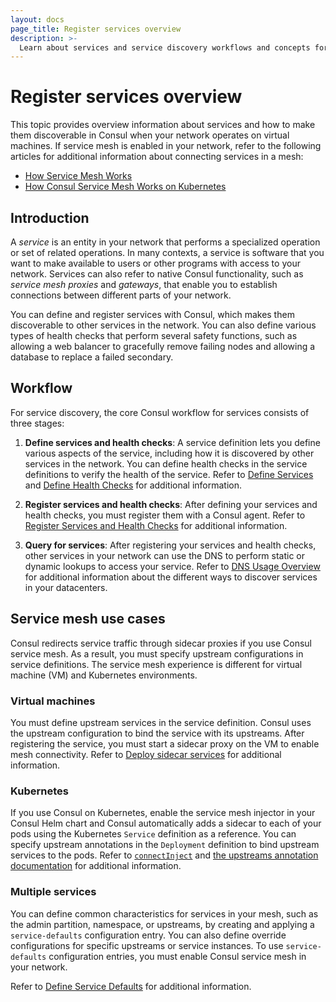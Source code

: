 ```yaml
---
layout: docs
page_title: Register services overview
description: >-
  Learn about services and service discovery workflows and concepts for virtual machine environments.
---
```


# Register services overview

This topic provides overview information about services and how to make them discoverable in Consul when your network operates on virtual machines. If service mesh is enabled in your network, refer to the following articles for additional information about connecting services in a mesh:

- [How Service Mesh Works](/consul/docs/use-case/service-mesh)
- [How Consul Service Mesh Works on Kubernetes](/consul/docs/k8s/connect)

## Introduction

A _service_ is an entity in your network that performs a specialized operation or set of related operations. In many contexts, a service is software that you want to make available to users or other programs with access to your network. Services can also refer to native Consul functionality, such as _service mesh proxies_ and _gateways_, that enable you to establish connections between different parts of your network.

You can define and register services with Consul, which makes them discoverable to other services in the network. You can also define various types of health checks that perform several safety functions, such as allowing a web balancer to gracefully remove failing nodes and allowing a database to replace a failed secondary.

## Workflow

For service discovery, the core Consul workflow for services consists of three stages:

1. **Define services and health checks**: A service definition lets you define various aspects of the service, including how it is discovered by other services in the network. You can define health checks in the service definitions to verify the health of the service. Refer to [Define Services](/consul/docs/register/service/vm/define) and [Define Health Checks](/consul/docs/register/service/vm/health-checks) for additional information.

1. **Register services and health checks**: After defining your services and health checks, you must register them with a Consul agent. Refer to [Register Services and Health Checks](/consul/docs/register/service/vm) for additional information.

1. **Query for services**: After registering your services and health checks, other services in your network can use the DNS to perform static or dynamic lookups to access your service. Refer to [DNS Usage Overview](/consul/docs/discover/dns) for additional information about the different ways to discover services in your datacenters.

## Service mesh use cases

Consul redirects service traffic through sidecar proxies if you use Consul service mesh. As a result, you must specify upstream configurations in service definitions. The service mesh experience is different for virtual machine (VM) and Kubernetes environments.

### Virtual machines

You must define upstream services in the service definition. Consul uses the upstream configuration to bind the service with its upstreams. After registering the service, you must start a sidecar proxy on the VM to enable mesh connectivity. Refer to [Deploy sidecar services](/consul/docs/reference/proxy/sidecar) for additional information.

### Kubernetes

If you use Consul on Kubernetes, enable the service mesh injector in your Consul Helm chart and Consul automatically adds a sidecar to each of your pods using the Kubernetes `Service` definition as a reference. You can specify upstream annotations in the `Deployment` definition to bind upstream services to the pods.
Refer to [`connectInject`](/consul/docs/k8s/connect#installation-and-configuration) and [the upstreams annotation documentation](/consul/docs/reference/k8s/annotation-label#consul-hashicorp-com-connect-service-upstreams) for additional information.

### Multiple services

You can define common characteristics for services in your mesh, such as the admin partition, namespace, or upstreams, by creating and applying a `service-defaults` configuration entry. You can also define override configurations for specific upstreams or service instances. To use `service-defaults` configuration entries, you must enable Consul service mesh in your network.

Refer to [Define Service Defaults](/consul/docs/register/service/vm/define#define-service-defaults) for additional information.
